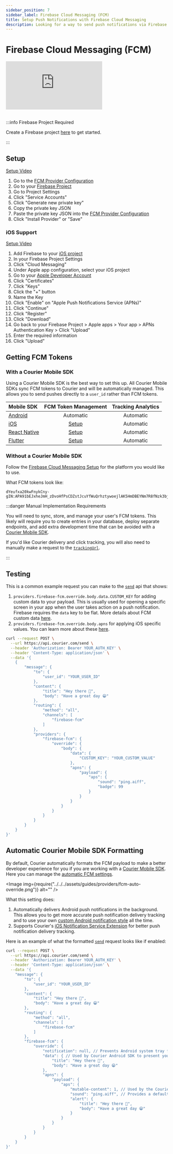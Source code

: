 ```yaml
---
sidebar_position: 7
sidebar_label: Firebase Cloud Messaging (FCM)
title: Setup Push Notifications with Firebase Cloud Messaging
description: Looking for a way to send push notifications via Firebase Cloud Messaging? This step-by-step tutorial will show you how to integrate FCM's API the easy way.
---
```



# Firebase Cloud Messaging (FCM)

<div 
  style={{
    position: 'relative',
    width: '100%',
    height: 0,
    paddingBottom: '56.25%'
  }}>
  <iframe 
    style={{
      position: 'absolute',
      top: 0,
      left: 0,
      width: '100%',
      height: '100%'
    }} 
    src="https://www.youtube.com/embed/mRS4vHwJ4QQ" 
    title="YouTube video player" 
    frameborder="0" 
    allow="accelerometer; autoplay; clipboard-write; encrypted-media; gyroscope; picture-in-picture; web-share" 
    allowfullscreen></iframe>
</div>

<br/>

:::info Firebase Project Required

Create a Firebase project [here](https://firebase.google.com/) to get started.

:::

## Setup

[Setup Video](#)

1. Go to the [FCM Provider Configuration](https://app.courier.com/channels/firebase-fcm)
2. Go to your [Firebase Project](https://console.firebase.google.com/)
3. Go to Project Settings
4. Click "Service Accounts"
5. Click "Generate new private key"
6. Copy the private key JSON
7. Paste the private key JSON into the [FCM Provider Configuration](https://app.courier.com/channels/firebase-fcm)
8. Click "Install Provider" or "Save"

### iOS Support

[Setup Video](https://youtu.be/mRS4vHwJ4QQ?t=52)

1. Add Firebase to your [iOS project](https://firebase.google.com/docs/ios/setup)
2. In your Firebase Project Settings
3. Click "Cloud Messaging"
4. Under Apple app configuration, select your iOS project
5. Go to your [Apple Developer Account](https://developer.apple.com/account)
6. Click "Certificates"
7. Click "Keys"
8. Click the "+" button
9. Name the Key
10. Click "Enable" on "Apple Push Notifications Service (APNs)"
11. Click "Continue"
12. Click "Register"
13. Click "Download"
14. Go back to your Firebase Project > Apple apps > Your app > APNs Authentication Key > Click "Upload"
15. Enter the required information
16. Click "Upload"

## Getting FCM Tokens

### With a Courier Mobile SDK

Using a Courier Mobile SDK is the best way to set this up. All Courier Mobile SDKs sync FCM tokens to Courier and will be automatically managed. This allows you to send pushes directly to a `user_id` rather than FCM tokens.

| Mobile SDK | FCM Token Management | Tracking Analytics |
| :-- | :--: | :--: |
| [Android](https://github.com/trycourier/courier-android#readme) | Automatic | Automatic | 
| [iOS](https://github.com/trycourier/courier-ios#readme) | [Setup](https://github.com/trycourier/courier-ios/blob/master/Docs/PushNotifications.md#fcm---firebase-cloud-messaging-support) | Automatic | 
| [React Native](https://github.com/trycourier/courier-react-native#readme) | [Setup](https://github.com/trycourier/courier-react-native/blob/master/src/index.ts#L164) | Automatic | 
| [Flutter](https://github.com/trycourier/courier-flutter#readme) | [Setup](https://github.com/trycourier/courier-flutter#5-managing-user-state) | Automatic | 

### Without a Courier Mobile SDK

Follow the [Firebase Cloud Messaging Setup](https://firebase.google.com/docs/cloud-messaging) for the platform you would like to use.

What FCM tokens look like:
```
dYeufxa20kwFnykCny-gIN:APA91bEJxheJmH_zDvoHfPsCDZstJcuYfWuQrhztywoejlAK5HmDBEYNm7R8fNzk3bjQ3lPmkVi8uaoIX94SMV4ZXRPxG_IhfT_OkfmVHCAN6GtdAvELOXSjp6z1UHVVmMnAFTOa7YxW
```

:::danger Manual Implementation Requirements

You will need to sync, store, and manage your user's FCM tokens. This likely will require you to create entries in your database, deploy separate endpoints, and add extra development time that can be avoided with a [Courier Mobile SDK](#with-a-courier-mobile-sdk).

If you'd like Courier delivery and click tracking, you will also need to manually make a request to the [`trackingUrl`](../#tracking).

:::

## Testing

This is a common example request you can make to the [`send`](../../../../reference/send/message/) api that shows:
1. `providers.firebase-fcm.override.body.data.CUSTOM_KEY` for adding custom data to your payload. This is usually used for opening a specific screen in your app when the user takes action on a push notification. Firebase requires the `data` key to be flat. More details about FCM custom data [here](https://firebase.google.com/docs/reference/fcm/rest/v1/projects.messages#Message.FIELDS.data).
2. `providers.firebase-fcm.override.body.apns` for applying iOS specific values. You can learn more about these [here](https://developer.apple.com/documentation/usernotifications/setting_up_a_remote_notification_server/generating_a_remote_notification).

```bash title=cURL
curl --request POST \
  --url https://api.courier.com/send \
  --header 'Authorization: Bearer YOUR_AUTH_KEY' \
  --header 'Content-Type: application/json' \
  --data '{
	{
		"message": {
			"to": {
				"user_id": "YOUR_USER_ID"
			},
			"content": {
				"title": "Hey there 👋",
				"body": "Have a great day 😁"
			},
			"routing": {
				"method": "all",
				"channels": [
					"firebase-fcm"
				]
			},
			"providers": {
				"firebase-fcm": {
					"override": {
						"body": {
							"data": {
								"CUSTOM_KEY": "YOUR_CUSTOM_VALUE"
							},
							"apns": {
								"payload": {
									"aps": {
										"sound": "ping.aiff",
										"badge": 99
									}
								}
							}
						}
					}
				}
			}
		}
	}
}'
```

## Automatic Courier Mobile SDK Formatting

By default, Courier automatically formats the FCM payload to make a better developer experience for you if you are working with a [Courier Mobile SDK](#with-a-courier-mobile-sdk). Here you can manage the [automatic FCM settings](https://app.courier.com/channels/firebase-fcm).

<Image img={require("../../../assets/guides/providers/fcm-auto-override.png")} alt="" />

What this setting does:
1. Automatically delivers Android push notifications in the background. This allows you to get more accurate push notification delivery tracking and to use your own [custom Android notification style](https://github.com/trycourier/courier-android#2-setup) all the time.
2. Supports Courier's [iOS Notification Service Extension](https://github.com/trycourier/courier-ios/blob/master/Docs/PushNotifications.md#4-add-the-notification-service-extension-optional-but-recommended) for better push notification delivery tracking.

Here is an example of what the formatted [`send`](../../../../reference/send/message/) request looks like if enabled:

```bash title=cURL
curl --request POST \
  --url https://api.courier.com/send \
  --header 'Authorization: Bearer YOUR_AUTH_KEY' \
  --header 'Content-Type: application/json' \
  --data '{
	"message": {
		"to": {
			"user_id": "YOUR_USER_ID"
		},
		"content": {
			"title": "Hey there 👋",
			"body": "Have a great day 😁"
		},
		"routing": {
			"method": "all",
			"channels": [
				"firebase-fcm"
			]
		},
		"firebase-fcm": {
			"override": {
				"notification": null, // Prevents Android system tray from taking over notification presentation 
				"data": { // Used by Courier Android SDK to present your customized notification and track notification delivery in all Android states
					"title": "Hey there 👋",
					"body": "Have a great day 😁"
				},
				"apns": {
					"payload": {
						"aps": {
							"mutable-content": 1, // Used by the Courier iOS SDK Notification Service Extension
							"sound": "ping.aiff", // Provides a default sound or vibration if iOS device ringer is off
							"alert": {
								"title": "Hey there 👋",
								"body": "Have a great day 😁"
							}
						}
					}
				}
			}
		}
	}
}'
```